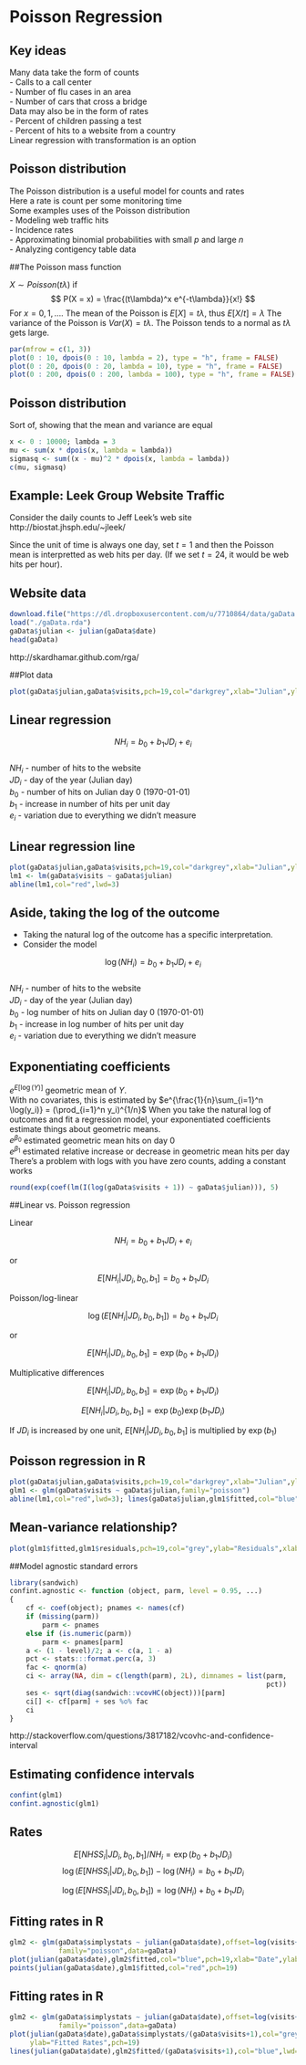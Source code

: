 # Poisson Regression

## Key ideas

Many data take the form of counts  
 - Calls to a call center  
 - Number of flu cases in an area  
 - Number of cars that cross a bridge  
Data may also be in the form of rates  
 - Percent of children passing a test  
 - Percent of hits to a website from a country  
Linear regression with transformation is an option  

## Poisson distribution

The Poisson distribution is a useful model for counts and rates  
Here a rate is count per some monitoring time  
Some examples uses of the Poisson distribution  
 - Modeling web traffic hits  
 - Incidence rates  
 - Approximating binomial probabilities with small $p$ and large $n$  
 - Analyzing contigency table data  
 
##The Poisson mass function

$X \sim Poisson(t\lambda)$ if $$ P(X = x) = \frac{(t\lambda)^x e^{-t\lambda}}{x!} $$ For $x = 0, 1, \ldots$.
The mean of the Poisson is $E[X] = t\lambda$, thus $E[X / t] = \lambda$
The variance of the Poisson is $Var(X) = t\lambda$.
The Poisson tends to a normal as $t\lambda$ gets large.

```r
par(mfrow = c(1, 3))
plot(0 : 10, dpois(0 : 10, lambda = 2), type = "h", frame = FALSE)
plot(0 : 20, dpois(0 : 20, lambda = 10), type = "h", frame = FALSE)
plot(0 : 200, dpois(0 : 200, lambda = 100), type = "h", frame = FALSE)
```

## Poisson distribution

Sort of, showing that the mean and variance are equal
```r
x <- 0 : 10000; lambda = 3
mu <- sum(x * dpois(x, lambda = lambda))
sigmasq <- sum((x - mu)^2 * dpois(x, lambda = lambda))
c(mu, sigmasq)
```

## Example: Leek Group Website Traffic

Consider the daily counts to Jeff Leek's web site
http://biostat.jhsph.edu/~jleek/

Since the unit of time is always one day, set $t = 1$ and then the Poisson mean is interpretted as web hits per day. (If we set $t = 24$, it would be web hits per hour).

## Website data
```r
download.file("https://dl.dropboxusercontent.com/u/7710864/data/gaData.rda",destfile="./gaData.rda",method="auto")
load("./gaData.rda")
gaData$julian <- julian(gaData$date)
head(gaData)
```

http://skardhamar.github.com/rga/

##Plot data
```r
plot(gaData$julian,gaData$visits,pch=19,col="darkgrey",xlab="Julian",ylab="Visits")
```

## Linear regression

$$ NH_i = b_0 + b_1 JD_i + e_i $$  
$NH_i$ - number of hits to the website  
$JD_i$ - day of the year (Julian day)  
$b_0$ - number of hits on Julian day 0 (1970-01-01)  
$b_1$ - increase in number of hits per unit day  
$e_i$ - variation due to everything we didn't measure  

## Linear regression line

```r
plot(gaData$julian,gaData$visits,pch=19,col="darkgrey",xlab="Julian",ylab="Visits")
lm1 <- lm(gaData$visits ~ gaData$julian)
abline(lm1,col="red",lwd=3)
```

## Aside, taking the log of the outcome

 - Taking the natural log of the outcome has a specific interpretation.  
 - Consider the model  

$$ \log(NH_i) = b_0 + b_1 JD_i + e_i $$  
$NH_i$ - number of hits to the website  
$JD_i$ - day of the year (Julian day)  
$b_0$ - log number of hits on Julian day 0 (1970-01-01)  
$b_1$ - increase in log number of hits per unit day  
$e_i$ - variation due to everything we didn't measure  

## Exponentiating coefficients

$e^{E[\log(Y)]}$ geometric mean of $Y$.  
With no covariates, this is estimated by   $e^{\frac{1}{n}\sum_{i=1}^n \log(y_i)} = (\prod_{i=1}^n y_i)^{1/n}$
When you take the natural log of outcomes and fit a regression   model, your exponentiated coefficients estimate things about   geometric means.  
$e^{\beta_0}$ estimated geometric mean hits on day 0  
$e^{\beta_1}$ estimated relative increase or decrease in geometric   mean hits per day  
There's a problem with logs with you have zero counts, adding a   constant works  

```r
round(exp(coef(lm(I(log(gaData$visits + 1)) ~ gaData$julian))), 5)
```

##Linear vs. Poisson regression

Linear

$$ NH_i = b_0 + b_1 JD_i + e_i $$

or

$$ E[NH_i | JD_i, b_0, b_1] = b_0 + b_1 JD_i$$

Poisson/log-linear

$$ \log\left(E[NH_i | JD_i, b_0, b_1]\right) = b_0 + b_1 JD_i $$

or

$$ E[NH_i | JD_i, b_0, b_1] = \exp\left(b_0 + b_1 JD_i\right) $$

Multiplicative differences

$$ E[NH_i | JD_i, b_0, b_1] = \exp\left(b_0 + b_1 JD_i\right) $$

$$ E[NH_i | JD_i, b_0, b_1] = \exp\left(b_0 \right)\exp\left(b_1 JD_i\right) $$

If $JD_i$ is increased by one unit, $E[NH_i | JD_i, b_0, b_1]$ is multiplied by $\exp\left(b_1\right)$

## Poisson regression in R

```r
plot(gaData$julian,gaData$visits,pch=19,col="darkgrey",xlab="Julian",ylab="Visits")
glm1 <- glm(gaData$visits ~ gaData$julian,family="poisson")
abline(lm1,col="red",lwd=3); lines(gaData$julian,glm1$fitted,col="blue",lwd=3)
```

## Mean-variance relationship?
```r
plot(glm1$fitted,glm1$residuals,pch=19,col="grey",ylab="Residuals",xlab="Fitted")
```

##Model agnostic standard errors

```r
library(sandwich)
confint.agnostic <- function (object, parm, level = 0.95, ...)
{
    cf <- coef(object); pnames <- names(cf)
    if (missing(parm))
        parm <- pnames
    else if (is.numeric(parm))
        parm <- pnames[parm]
    a <- (1 - level)/2; a <- c(a, 1 - a)
    pct <- stats:::format.perc(a, 3)
    fac <- qnorm(a)
    ci <- array(NA, dim = c(length(parm), 2L), dimnames = list(parm,
                                                               pct))
    ses <- sqrt(diag(sandwich::vcovHC(object)))[parm]
    ci[] <- cf[parm] + ses %o% fac
    ci
}
```

http://stackoverflow.com/questions/3817182/vcovhc-and-confidence-interval

## Estimating confidence intervals
```r
confint(glm1)
confint.agnostic(glm1)
```

## Rates

$$ E[NHSS_i | JD_i, b_0, b_1]/NH_i = \exp\left(b_0 + b_1 JD_i\right) $$
$$ \log\left(E[NHSS_i | JD_i, b_0, b_1]\right) - \log(NH_i) = b_0 + b_1 JD_i $$

$$ \log\left(E[NHSS_i | JD_i, b_0, b_1]\right) = \log(NH_i) + b_0 + b_1 JD_i $$

## Fitting rates in R
```r
glm2 <- glm(gaData$simplystats ~ julian(gaData$date),offset=log(visits+1),
            family="poisson",data=gaData)
plot(julian(gaData$date),glm2$fitted,col="blue",pch=19,xlab="Date",ylab="Fitted Counts")
points(julian(gaData$date),glm1$fitted,col="red",pch=19)
```

## Fitting rates in R
```r
glm2 <- glm(gaData$simplystats ~ julian(gaData$date),offset=log(visits+1),
            family="poisson",data=gaData)
plot(julian(gaData$date),gaData$simplystats/(gaData$visits+1),col="grey",xlab="Date",
     ylab="Fitted Rates",pch=19)
lines(julian(gaData$date),glm2$fitted/(gaData$visits+1),col="blue",lwd=3)
```